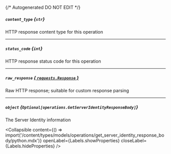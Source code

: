 {/* Autogenerated DO NOT EDIT  */}

##### `content_type` *{`str`}*
HTTP response content type for this operation

---
##### `status_code` *{`int`}*
HTTP response status code for this operation

---
##### `raw_response` [*{ `requests.Response` }*](https://requests.readthedocs.io/en/latest/api/#requests.Response)
Raw HTTP response; suitable for custom response parsing

---
##### `object` *{`Optional[operations.GetServerIdentityResponseBody]`}*
The Server Identity information

<Collapsible content={() => import('/content/types/models/operations/get_server_identity_response_body/python.mdx')} openLabel={Labels.showProperties} closeLabel={Labels.hideProperties} />



